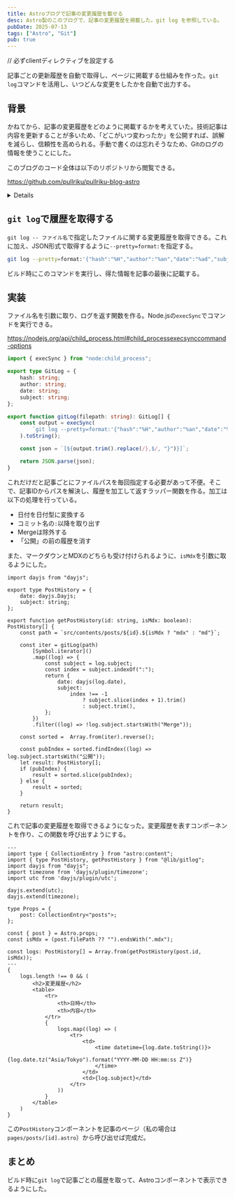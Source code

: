 ```yaml
---
title: Astroブログで記事の変更履歴を載せる
desc: Astro製のこのブログで、記事の変更履歴を掲載した。git log を参照している。
pubDate: 2025-07-13
tags: ["Astro", "Git"]
pub: true
---
```


// 必ずclientディレクティブを設定する

記事ごとの更新履歴を自動で取得し、ページに掲載する仕組みを作った。`git log`コマンドを活用し、いつどんな変更をしたかを自動で出力する。

## 背景

かねてから、記事の変更履歴をどのように掲載するかを考えていた。技術記事は内容を更新することが多いため、「どこがいつ変わったか」を公開すれば、誤解を減らし、信頼性を高められる。手動で書くのは忘れそうなため、Gitのログの情報を使うことにした。

このブログのコード全体は以下のリポジトリから閲覧できる。

https://github.com/pullriku/pullriku-blog-astro

<Details title="環境">
- Node.js 24.3.0
- Astro 5.7.12
- Git 2.50.1
</Details>

## `git log`で履歴を取得する

`git log -- ファイル名`で指定したファイルに関する変更履歴を取得できる。これに加え、JSON形式で取得するように`--pretty=format:`を指定する。

```sh
git log --pretty=format:'{"hash":"%H","author":"%an","date":"%ad","subject":"%s"},' -- ファイル名
```

ビルド時にこのコマンドを実行し、得た情報を記事の最後に記載する。

## 実装

ファイル名を引数に取り、ログを返す関数を作る。Node.jsの`execSync`でコマンドを実行できる。

https://nodejs.org/api/child_process.html#child_processexecsynccommand-options

```ts:lib/gitlog.ts
import { execSync } from "node:child_process";

export type GitLog = {
    hash: string;
    author: string;
    date: string;
    subject: string;
};

export function gitLog(filepath: string): GitLog[] {
    const output = execSync(
        `git log --pretty=format:'{"hash":"%H","author":"%an","date":"%ad","subject":"%s"},' -- ${filepath}`,
    ).toString();

    const json = `[${output.trim().replace(/},$/, "}")}]`;

    return JSON.parse(json);
}
```

これだけだと記事ごとにファイルパスを毎回指定する必要があって不便。そこで、記事IDからパスを解決し、履歴を加工して返すラッパー関数を作る。加工は以下の処理を行っている。
- 日付を日付型に変換する
- コミット名の`:`以降を取り出す
- Mergeは除外する
- 「公開」の前の履歴を消す

また、マークダウンとMDXのどちらも受け付けられるように、`isMdx`を引数に取るようにした。

```ts:lib/gitlog.ts(追加)
import dayjs from "dayjs";

export type PostHistory = {
    date: dayjs.Dayjs;
    subject: string;
};

export function getPostHistory(id: string, isMdx: boolean): PostHistory[] {
    const path = `src/contents/posts/${id}.${isMdx ? "mdx" : "md"}`;

    const iter = gitLog(path)
        [Symbol.iterator]()
        .map((log) => {
            const subject = log.subject;
            const index = subject.indexOf(":");
            return {
                date: dayjs(log.date),
                subject:
                    index !== -1
                        ? subject.slice(index + 1).trim()
                        : subject.trim(),
            };
        })
        .filter((log) => !log.subject.startsWith("Merge"));

    const sorted =  Array.from(iter).reverse();

    const pubIndex = sorted.findIndex((log) => log.subject.startsWith("公開"));
    let result: PostHistory[];
    if (pubIndex) {
        result = sorted.slice(pubIndex);
    } else {
        result = sorted;
    }

    return result;
}

```

これで記事の変更履歴を取得できるようになった。変更履歴を表すコンポーネントを作り、この関数を呼び出すようにする。

```astro:components/PostHistory.astro
---
import type { CollectionEntry } from "astro:content";
import { type PostHistory, getPostHistory } from "@lib/gitlog";
import dayjs from "dayjs";
import timezone from 'dayjs/plugin/timezone';
import utc from 'dayjs/plugin/utc';

dayjs.extend(utc);
dayjs.extend(timezone);

type Props = {
    post: CollectionEntry<"posts">;
};

const { post } = Astro.props;
const isMdx = (post.filePath ?? "").endsWith(".mdx");

const logs: PostHistory[] = Array.from(getPostHistory(post.id, isMdx));
---
{
    logs.length !== 0 && (
        <h2>変更履歴</h2>
        <table>
            <tr>
                <th>日時</th>
                <th>内容</th>
            </tr>
            {
                logs.map((log) => (
                    <tr>
                        <td>
                            <time datetime={log.date.toString()}>
                                {log.date.tz("Asia/Tokyo").format("YYYY-MM-DD HH:mm:ss Z")}
                            </time>
                        </td>
                        <td>{log.subject}</td>
                    </tr>
                ))
            }
        </table>
    )
}
```

この`PostHistory`コンポーネントを記事のページ（私の場合は`pages/posts/[id].astro`）から呼び出せば完成だ。

## まとめ

ビルド時に`git log`で記事ごとの履歴を取って、Astroコンポーネントで表示できるようにした。
